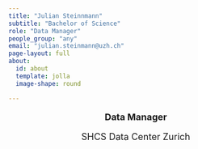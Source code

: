 ```yaml
---
title: "Julian Steinnmann"
subtitle: "Bachelor of Science"
role: "Data Manager"
people_group: "any"
email: "julian.steinmann@uzh.ch"
page-layout: full
about: 
  id: about
  template: jolla
  image-shape: round

---
```


<div style="text-align: center;">
  <p style="font-size: 18px; font-weight: bold;">Data Manager</p>
  <p style="font-size: 18px;">SHCS Data Center Zurich</p>
</div>


